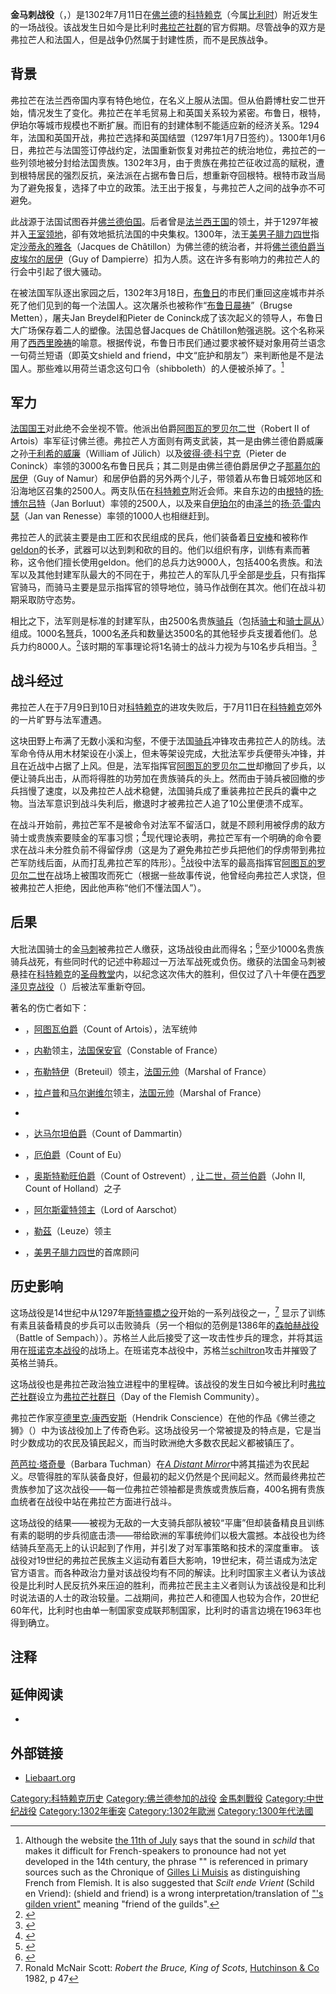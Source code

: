 {{noteTA|G1=比利时地名}}
{{Infobox military conflict
|partof=法国入侵佛兰德
|image=[[File:Battle_of_Courtrai2.jpg|300px]]
|caption=16世纪表现金马刺战役的弗拉芒版画
|conflict=金马刺战役
|date=1302年7月11日
|place=[[佛兰德|佛兰德]][[科特赖克|科特赖克]]
|coordinates={{Coord|50.829|3.276|type:event_region:BE|display=inline,title}}
|result=佛兰德胜利
|combatant1=[[File:Blason_Comte-de-Flandre.svg|25px]] [[佛兰德伯国|佛兰德伯国]]
|combatant2=[[File:France_Ancient.svg|25px]] [[法兰西王国|法兰西王国]]
|commander1=[[File:Blason_Comte-de-Flandre.svg|25px]] [[于利希的威廉|于利希的威廉]]（William of Jülich）<br />[[彼得·德·科宁克|彼得·德·科宁克]]（Pieter de Coninck）<br />[[File:Blason_Comte-de-Flandre.svg|25px]] [[那慕尔的居伊|那慕尔的居伊]]（Guy of Namur）<br />[[扬·博尔吕特|扬·博尔吕特]]（Jan Borluut）<br />[[扬·范·雷内瑟|扬·范·雷内瑟]]（Jan van Renesse）
|commander2=[[File:Artois_Arms.svg|25px]] [[阿图瓦的罗贝尔二世|阿图瓦的罗贝尔二世]]（Robert II of Artois）{{KIA}}<br />[[沙蒂永的雅各|沙蒂永的雅各]]（Jacques de Châtillon）{{KIA}}<br />[[让一世_(达马尔坦)|达马尔坦伯爵让一世]]（John I of Dammartin）{{KIA}}<br />[[File:Blason_Raoul_II_de_Clermont_(+1302)_Connétable_de_France.svg|25px]] [[克莱蒙的拉乌尔二世|克莱蒙的拉乌尔二世]]（Raoul II. de Clermont）†
| strength1         = 8,400–10,400人
----8,000–10,000名步兵{{sfn|Verbruggen|1997|p=190}}{{sfn|Tucker|2010|p=294}}<br />400名披甲戰士{{sfn|Tucker|2010|p=294}}
| strength2         = 8,000–8,500人
----1,000名長槍兵{{sfn|Tucker|2010|p=294}}<br />1,000名十字弩兵{{sfn|Tucker|2010|p=294}}<br />3,500名步兵{{sfn|Tucker|2010|p=294}}<br />2,500–3,000名披甲戰士和騎士{{sfn|Tucker|2010|p=294}}{{sfn|Verbruggen|1997|p=190}}
| map_type          = 
| map_relief        = 
| map_caption       = 
| casualties1       = 300人死亡{{sfn|Verbruggen|1997|p=194}}
| casualties2       = 1,000人死亡{{sfn|Rogers|1999|p=141}}{{sfn|Verbruggen|2002|p=193}}
}}

'''金马刺战役'''（{{lang-nl|Guldensporenslag}}，{{lang-fr|Bataille des éperons d'or}}）是1302年7月11日在[[佛兰德|佛兰德]]的[[科特赖克|科特赖克]]（今属[[比利时|比利时]]）附近发生的一场战役。该战发生日如今是比利时[[弗拉芒社群|弗拉芒社群]]的官方假期。尽管战争的双方是弗拉芒人和法国人，但是战争仍然属于封建性质，而不是民族战争。

==背景==

弗拉芒在法兰西帝国内享有特色地位，在名义上服从法国。但从伯爵博杜安二世开始，情况发生了变化。弗拉芒在羊毛贸易上和英国关系较为紧密。布鲁日，根特，伊珀尔等城市规模也不断扩展。而旧有的封建体制不能适应新的经济关系。1294年，法国和英国开战，弗拉芒选择和英国结盟（1297年1月7日签约）。1300年1月6日，弗拉芒与法国签订停战约定，法国重新恢复对弗拉芒的统治地位，弗拉芒的一些列领地被分封给法国贵族。1302年3月，由于贵族在弗拉芒征收过高的赋税，遭到根特居民的强烈反抗，亲法派在占据布鲁日后，想重新夺回根特。根特市政当局为了避免报复，选择了中立的政策。法王出于报复，与弗拉芒人之间的战争亦不可避免。

此战源于法国试图吞并[[佛兰德伯国|佛兰德伯国]]。后者曾是[[法兰西王国|法兰西王国]]的领土，并于1297年被并入[[王室领地|王室领地]]，卻有效地抵抗法国的中央集权。1300年，法王[[美男子腓力四世|美男子腓力四世]]指定[[沙蒂永的雅各|沙蒂永的雅各]]（Jacques de Châtillon）为佛兰德的统治者，并将[[佛兰德伯爵|佛兰德伯爵]][[当皮埃尔的居伊|当皮埃尔的居伊]]（Guy of Dampierre）扣为人质。这在许多有影响力的弗拉芒人的行会中引起了很大骚动。

在被法国军队逐出家园之后，1302年3月18日，[[布鲁日|布鲁日]]的市民们重回这座城市并杀死了他们见到的每一个法国人。这次屠杀也被称作“[[布鲁日晨祷|布鲁日晨祷]]”（Brugse Metten），屠夫Jan Breydel和Pieter de Coninck成了该次起义的领导人，布鲁日大广场保存着二人的塑像。法国总督Jacques de Châtillon勉强逃脱。这个名称采用了[[西西里晚祷|西西里晚祷]]的喻意。根据传说，布鲁日市民们通过要求被怀疑对象用荷兰语念一句荷兰短语''{{lang|nl|schilt ende vriend}}''（即英文shield and friend，中文“庇护和朋友”）来判断他是不是法国人。那些难以用荷兰语念这句口令（shibboleth）的人便被杀掉了。<ref name=liberman>Although the website [http://itre.cis.upenn.edu/~myl/languagelog/archives/003344.html the 11th of July] {{Wayback|url=http://itre.cis.upenn.edu/~myl/languagelog/archives/003344.html |date=20060721130305 }} says that the {{IPA|/sχ/}} sound in ''schild'' that makes it difficult for French-speakers to pronounce had not yet developed in the 14th century, the phrase "{{lang|fr|scilt en vrient}}" is referenced in primary sources such as the Chronique of [[Gilles_Li_Muisis|Gilles Li Muisis]] as distinguishing French from Flemish.  It is also suggested that ''Scilt ende Vrient'' (Schild en Vriend): (shield and friend) is a wrong interpretation/translation of [http://www.liebaart.org/scenvr_n.htm "'s gilden vrient"] {{Wayback|url=http://www.liebaart.org/scenvr_n.htm |date=20110609055806 }} meaning "friend of the guilds".</ref>

==军力==

[[法国国王|法国国王]]对此绝不会坐视不管。他派出伯爵[[阿图瓦的罗贝尔二世|阿图瓦的罗贝尔二世]]（Robert II of Artois）率军征讨佛兰德。弗拉芒人方面则有两支武装，其一是由佛兰德伯爵威廉之孙[[于利希的威廉|于利希的威廉]]（William of Jülich）以及[[彼得·德·科宁克|彼得·德·科宁克]]（Pieter de Coninck）率领的3000名布鲁日民兵；其二则是由佛兰德伯爵居伊之子[[那慕尔的居伊|那慕尔的居伊]]（Guy of Namur）和居伊伯爵的另外两个儿子，带领着从布鲁日城郊地区和沿海地区召集的2500人。两支队伍在[[科特赖克|科特赖克]]附近会师。来自东边的由[[根特|根特]]的[[扬·博尔吕特|扬·博尔吕特]]（Jan Borluut）率领的2500人，以及来自[[伊珀尔|伊珀尔]]的由[[泽兰省|泽兰]]的[[扬·范·雷内瑟|扬·范·雷内瑟]]（Jan van Renesse）率领的1000人也相继赶到。

弗拉芒人的武装主要是由工匠和农民组成的民兵，他们装备着[[日安棒|日安棒]]和被称作[[geldon|geldon]]的长矛，武器可以达到刺和砍的目的。他们以组织有序，训练有素而著称，这令他们擅长使用geldon。他们的总兵力达9000人，包括400名贵族。和法军以及其他封建军队最大的不同在于，弗拉芒人的军队几乎全部是[[步兵|步兵]]，只有指挥官骑马，而骑马主要是显示指挥官的领导地位，骑马作战倒在其次。他们在战斗初期采取防守态势。

相比之下，法军则是标准的封建军队，由2500名贵族[[骑兵|骑兵]]（包括[[骑士|骑士]]和[[骑士扈从|骑士扈从]]）组成。1000名[[弩|弩]]兵，1000名[[矛|矛]]兵和数量达3500名的其他轻步兵支援着他们。总兵力约8000人。<ref name=rogers>{{cite book |title=Medieval Warfare: A History |url=https://archive.org/details/medievalwarfareh00maur |chapter=The Age of the Hundred Years War |last=Rogers |first=Clifford J. |authorlink= |editor=Keen, Maurice (ed.) |year=1999 |publisher=[[Oxford_University_Press|Oxford University Press]] |location=Oxford |isbn=0198206399 |pages=[https://archive.org/details/medievalwarfareh00maur/page/136 136]–160 }}</ref>该时期的军事理论将1名骑士的战斗力视为与10名步兵相当。<ref name=tebrake>{{cite book |title=A Plague of Insurrection: Popular Politics and Peasant Revolt in Flanders, 1323–1328 |last=TeBrake |first=William H. |authorlink= |coauthors= |year=1993 |publisher=University of Pennsylvania Press |location=Philadelphia |isbn=0812232410 |pages= }}</ref>

==战斗经过==
弗拉芒人在于7月9日到10日对[[科特赖克|科特赖克]]的进攻失败后，于7月11日在[[科特赖克|科特赖克]]郊外的一片旷野与法军遭遇。

这块田野上布满了无数小溪和沟壑，不便于法国[[骑兵|骑兵]]冲锋攻击弗拉芒人的防线。法军命令侍从用木材架设在小溪上，但未等架设完成，大批法军步兵便带头冲锋，并且在近战中占据了上风。但是，法军指挥官[[阿图瓦的罗贝尔二世|阿图瓦的罗贝尔二世]]却撤回了步兵，以便让骑兵出击，从而将得胜的功劳加在贵族骑兵的头上。然而由于骑兵被回撤的步兵挡慢了速度，以及弗拉芒人战术稳健，法国骑兵成了重装弗拉芒民兵的囊中之物。当法军意识到战斗失利后，撤退时才被弗拉芒人追了10公里便溃不成军。

在战斗开始前，弗拉芒军不是被命令对法军不留活口，就是不顾利用被俘虏的敌方骑士或贵族索要赎金的军事习惯；<ref name=liberman2>{{cite web | title=Born on the 11 of July. | work=[[Language_Log|Language Log]] | url=http://itre.cis.upenn.edu/~myl/languagelog/archives/003344.html | accessdate=July 12, 2006 | archive-date=2006-07-21 | archive-url=https://web.archive.org/web/20060721130305/http://itre.cis.upenn.edu/~myl/languagelog/archives/003344.html | dead-url=no }}</ref>现代理论表明，弗拉芒军有一个明确的命令要求在战斗未分胜负前不得留俘虏（这是为了避免弗拉芒步兵把他们的俘虏带到弗拉芒军防线后面，从而打乱弗拉芒军的阵形）。<ref name=HTrappeniers>{{cite web | title=Battle 1302, exposition of member of Liebaert Association at Kortenberg April 2007. | work=Language Log | url=http://www.liebaart.org/gulden_n.htm | accessdate=2011-03-29 | archive-date=2011-06-09 | archive-url=https://web.archive.org/web/20110609055758/http://www.liebaart.org/gulden_n.htm | dead-url=no }}</ref>战役中法军的最高指挥官[[阿图瓦的罗贝尔二世|阿图瓦的罗贝尔二世]]在战场上被围攻而死亡（根据一些故事传说，他曾经向弗拉芒人求饶，但被弗拉芒人拒绝，因此他声称“他们不懂法国人”{{Citation needed|date=2010年8月}}）。

==后果==
大批法国骑士的金[[马刺_(马具)|马刺]]被弗拉芒人缴获，这场战役由此而得名；<ref name=trabel>{{cite web | title=Kortrijk: Battle of the Golden Spurs. | work=Belgium Travel Network | url=http://www.trabel.com/kortrijk/kortrijk-battle.htm | accessdate=March 4, 2006 | archive-date=2011-05-14 | archive-url=https://web.archive.org/web/20110514161926/http://www.trabel.com/kortrijk/kortrijk-battle.htm | dead-url=yes }}</ref>至少1000名贵族骑兵战死，有些同时代的记述中称超过一万法军战死或负伤。缴获的法国金马刺被悬挂在[[科特赖克|科特赖克]]的[[圣母教堂_(科特赖克)|圣母教堂]]内，以纪念这次伟大的胜利，但仅过了八十年便在[[西罗泽贝克战役|西罗泽贝克战役]]（{{lang-nl|Slag bij Westrozebeke}}）后被法军重新夺回。

著名的伤亡者如下：
*{{le|阿图瓦的罗贝尔二世|Robert II of Artois}}，[[阿图瓦伯爵|阿图瓦伯爵]]（Count of Artois），法军统帅
*{{le|克莱蒙-内勒的拉乌尔|Raoul of Clermont-Nesle|克莱蒙的拉乌尔}}，[[内勒|内勒]]领主，[[法国保安官|法国保安官]]（Constable of France）
*{{le|克莱蒙的居伊一世|Guy I of Clermont}}，[[布勒特伊|布勒特伊]]（Breteuil）领主，[[法国元帅|法国元帅]]（Marshal of France）
*{{le|默伦的西蒙|Simon de Melun}}，[[拉卢普|拉卢普]]和[[马尔谢维尔|马尔谢维尔]]领主，[[法国元帅|法国元帅]]（Marshal of France）
*{{le|蓬蒂约的让一世，欧马勒伯爵|John I of Ponthieu, Count of Aumale|蓬蒂约的让一世}}
*{{le|让一世 (达马尔坦伯爵)|特里的让二世}}，[[达马尔坦伯爵|达马尔坦伯爵]]（Count of Dammartin）
*{{le|布列讷的让二世|John II of Brienne}}，[[厄伯爵|厄伯爵]]（Count of Eu）
*{{le|阿韦纳的让一世|John d'Avesnes}}，[[奥斯特勒旺伯爵|奥斯特勒旺伯爵]]（Count of Ostrevent）, [[让二世_(荷兰)|让二世，荷兰伯爵]]（John II, Count of Holland）之子
*{{le|布拉班特的戈德弗雷|Godfrey of Brabant}}，[[阿尔斯霍特公爵|阿尔斯霍特领主]]（Lord of Aarschot）
*{{le|沙蒂永的雅各|Jacques de Châtillon}}，[[埃诺地区勒兹|勒茲]]（Leuze）领主
*{{le|皮埃尔·弗洛特|Pierre Flotte}}，[[美男子腓力四世|美男子腓力四世]]的首席顾问

==历史影响==
这场战役是14世纪中从1297年[[斯特靈橋之役|斯特靈橋之役]]开始的一系列战役之一，<ref>Ronald McNair Scott: ''Robert the Bruce, King of Scots'', [[Hutchinson_(publisher)|Hutchinson & Co]] 1982, p 47</ref> 显示了训练有素且装备精良的步兵可以击败骑兵（另一个相似的范例是1386年的[[森帕赫战役|森帕赫战役]]（Battle of Sempach））。苏格兰人此后接受了这一攻击性步兵的理念，并将其运用在[[班诺克本战役|班诺克本战役]]的战场上。在班诺克本战役中，苏格兰[[schiltron|schiltron]]攻击并摧毁了英格兰骑兵。

这场战役也是弗拉芒政治独立进程中的里程碑。该战役的发生日如今被比利时[[弗拉芒社群|弗拉芒社群]]设立为[[弗拉芒社群日|弗拉芒社群日]]（Day of the Flemish Community）。

弗拉芒作家[[亨德里克·康西安斯|亨德里克·康西安斯]]（Hendrik Conscience）在他的作品《佛兰德之狮》（{{lang-nl|De leeuw van Vlaanderen}}）中为该战役加上了传奇色彩。这场战役另一个常被提及的特点是，它是当时少数成功的农民及镇民起义，而当时欧洲绝大多数农民起义都被镇压了。{{Cquote|The uprising originated from the people, without being provoked by a lord (the Flemish count and his most important lords were in French captivity). Only when the uprising became widespread, the count's relatives who still were free rushed in to aid. In the first place this was a struggle of people against a lord (the French king), not the struggle between two lords.<ref name=lieb>{{cite web | title= The Battle of Courtrai or the Battle of the Golden Spurs — July 11th 1302 | work=De Liebaart | url= http://www.liebaart.org/gulden_e.htm | accessdate=March 4, 2006}}</ref>}}

[[芭芭拉·塔奇曼|芭芭拉·塔奇曼]]（Barbara Tuchman）在''[[A_Distant_Mirror|A Distant Mirror]]''中將其描述为农民起义。尽管得胜的军队装备良好，但最初的起义仍然是个民间起义。然而最终弗拉芒贵族参加了这次战役——每一位弗拉芒领袖都是贵族或贵族后裔，400名拥有贵族血统者在战役中站在弗拉芒方面进行战斗。

这场战役的结果——被视为无敌的一大支骑兵部队被较“平庸”但却装备精良且训练有素的聪明的步兵彻底击溃——带给欧洲的军事统帅们以极大震撼。本战役也为终结骑兵至高无上的认识起到了作用，并引发了对军事策略和技术的深度重审。
该战役对19世纪的弗拉芒民族主义运动有着巨大影响，19世纪末，荷兰语成为法定官方语言。而各种政治力量对该战役均有不同的解读。比利时国家主义者认为该战役是比利时人民反抗外来压迫的胜利，而弗拉芒民主主义者则认为该战役是和比利时说法语的人士的政治较量。二战期间，弗拉芒人和德国人也较为合作，20世纪60年代，比利时也由单一制国家变成联邦制国家，比利时的语言边境在1963年也得到确立。

==注释==
{{Reflist|2}}

==延伸阅读==
*{{Cite book |title=The Battle of the Golden Spurs: Courtrai, 11 July 1302 |last=Verbruggen |first=J. F. |authorlink= |coauthors= |origyear=1952 |year=2002 |publisher=[[Boydell_&_Brewer|Boydell Press]] |location=Woodbridge |isbn=0851158889 |edition=Rev. version in Engl. transl. of the first ed. |pages= }}

==外部链接==
*[http://www.liebaart.org/gulden_e.htm Liebaart.org] {{Wayback|url=http://www.liebaart.org/gulden_e.htm |date=20110514161929 }}

{{Commons category|Battle of the Golden Spurs}}

{{DEFAULTSORT:Golden Spurs, Battle Of The}}
[[Category:科特赖克历史|Category:科特赖克历史]]
[[Category:佛兰德参加的战役|Category:佛兰德参加的战役]]
[[Category:法國戰役|金馬刺戰役]]
[[Category:中世纪战役|Category:中世纪战役]]
[[Category:1302年衝突|Category:1302年衝突]]
[[Category:1302年歐洲|Category:1302年歐洲]]
[[Category:1300年代法國|Category:1300年代法國]]